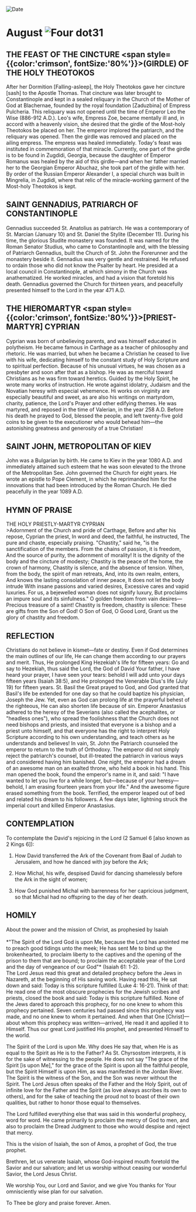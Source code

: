 
<RunningHead />
<Image src="/title-imprint.png" height={68} width={50} alt="Date" className="title-imprint"/>

# <div id="date">August <Image className="four-dot" src="/four-dot.png" height={15} width={15} alt="Four dot" />31</div>

## THE FEAST OF THE CINCTURE <span style={{color:'crimson', fontSize:'80%'}}>(GIRDLE)</span> OF THE HOLY THEOTOKOS

After her Dormition [Falling-asleep], the Holy Theotokos gave her cincture [sash] to the Apostle Thomas. That cincture was later brought to Constantinople and kept in a sealed reliquary in the Church of the Mother of God at Blachernae, founded by the royal foundation [Zaduzbina] of Empress Pulcheria. This reliquary was not opened until the time of Emperor Leo the Wise (886-912 A.D.). Leo's wife, Empress Zoe, became mentally ill and, in accord with a heavenly vision, she desired that the girdle of the Most-holy Theotokos be placed on her. The emperor implored the patriarch, and the reliquary was opened. Then the girdle was removed and placed on the ailing empress. The empress was healed immediately. Today's feast was instituted in commemoration of that miracle. Currently, one part of the girdle is to be found in Zugdidi, Georgia, because the daughter of Emperor Romanus was healed by the aid of this girdle—and when her father married her to the Georgian Emperor Abuchaz, she took part of the girdle with her. By order of the Russian Emperor Alexander I, a special church was built in Mingrelia, in Zugdidi, where that relic of the miracle-working garment of the Most-holy Theotokos is kept.

## SAINT GENNADIUS, PATRIARCH OF CONSTANTINOPLE

Gennadius succeeded St. Anatolius as patriarch. He was a contemporary of St. Marcian (January 10) and St. Daniel the Stylite (December 11). During his time, the glorious Studite monastery was founded. It was named for the Roman Senator Studius, who came to Constantinople and, with the blessing of Patriarch Gennadius, built the Church of St. John the Forerunner and the monastery beside it. Gennadius was very gentle and restrained. He refused to ordain those who did not know the Psalter by heart. He presided at a local council in Constantinople, at which simony in the Church was anathematized. He worked miracles, and had a vision that foretold his death. Gennadius governed the Church for thirteen years, and peacefully presented himself to the Lord in the year 471 A.D.

## THE HIEROMARTYR <span style={{color:'crimson', fontSize:'80%'}}>[PRIEST-MARTYR]</span> CYPRIAN

Cyprian was born of unbelieving parents, and was himself educated in polytheism.  He became famous in Carthage as a teacher of philosophy and rhetoric. He was married, but when he became a Christian he ceased to live with his wife, dedicating himself to the constant study of Holy Scripture and to spiritual perfection. Because of his unusual virtues, he was chosen as a presbyter and soon after that as a bishop. He was as merciful toward Christians as he was firm toward heretics. Guided by the Holy Spirit, he wrote many works of instruction. He wrote against idolatry, Judaism and the Novatian heresy with especial vehemence. Hi works on virginity are especially beautiful and sweet, as are also his writings on martyrdom, charity, patience, the Lord's Prayer and other edifying themes. He was martyred, and reposed in the time of Valerian, in the year 258 A.D. Before his death he prayed to God, blessed the people, and left twenty-five gold coins to be given to the executioner who would behead him—the astonishing greatness and generosity of a true Christian!

## SAINT JOHN, METROPOLITAN OF KIEV

John was a Bulgarian by birth. He came to Kiev in the year 1080 A.D. and immediately attained such esteem that he was soon elevated to the throne of the Metropolitan See. John governed the Church for eight years. He wrote an epistle to Pope Clement, in which he reprimanded him for the innovations that had been introduced by the Roman Church. He died peacefully in the year 1089 A.D.


## HYMN OF PRAISE
<div style={{textAlign:'center', color:'crimson', fontWeight:'bold'}}>
THE HOLY PRIESTLY-MARTYR CYPRIAN
</div>
>Adornment of the Church and pride of Carthage,  
Before and after his repose, Cyprian the priest,  
In word and deed, the faithful, he instructed,  
The pure and chaste, especially praising.  
"Chastity," said he, "is the sanctification of the members.  
From the chains of passion, it is freedom,  
And the source of purity, the adornment of morality!  
It is the dignity of the body and the cincture of modesty;  
Chastity is the peace of the home, the crown of harmony,  
Chastity is silence, and the absence of tension.  
When, from the body, the spirit of man retreats,  
And, into its own realm, enters,  
And knows the lasting consolation of inner peace,  
It does not let the body intrude  
With insane passions and varied desires,  
Excessive cares and vapid luxuries.  
For us, a bejewelled woman does not signify luxury,  
But proclaims an impure soul and its sinfulness."  
O golden freedom from vain desires—  
Precious treasure of a saint!  
Chastity is freedom, chastity is silence:  
These are gifts from the Son of God!  
O Son of God, O Good Lord,  
Grant us the glory of chastity and freedom.  
 

## REFLECTION

Christians do not believe in kismet—fate or destiny. Even if God determines the main outlines of our life, He can change them according to our prayers and merit. Thus, He prolonged King Hezekiah's life for fifteen years: Go and say to Hezekiah, thus said the Lord, the God of David Your father, I have heard your prayer, I have seen your tears: behold I will add unto your days fifteen years (Isaiah 38:5), and He prolonged the Venerable Dius's life (July 19) for fifteen years. St. Basil the Great prayed to God, and God granted that Basil's life be extended for one day so that he could baptize his physician, Joseph the Jew. Yet, even as God can prolong life at the prayerful behest of the righteous, He can also shorten life because of sin. Emperor Anastasius adhered to the heresy of the Severians (also called the acephalites, or "headless ones"), who spread the foolishness that the Church does not need bishops and priests, and insisted that everyone is a bishop and a priest unto himself, and that everyone has the right to interpret Holy Scripture according to his own understanding, and teach others as he understands and believes! In vain, St. John the Patriarch counseled the emperor to return to the truth of Orthodoxy. The emperor did not simply reject the patriarch's counsel, but ill-treated the patriarch in various ways and considered having him banished. One night, the emperor had a dream of an awesome man on an exalted throne, who held a book in his hand. This man opened the book, found the emperor's name in it, and said: "I have wanted to let you live for a while longer, but—because of your heresy—behold, I am erasing fourteen years from your life." And the awesome figure erased something from the book. Terrified, the emperor leaped out of bed and related his dream to his followers. A few days later, lightning struck the imperial court and killed Emperor Anastasius.


## CONTEMPLATION

To contemplate the David's rejoicing in the Lord (2 Samuel 6 [also known as 2 Kings 6]):

1. How David transferred the Ark of the Covenant from Baal of Judah to Jerusalem, and how he danced with joy before the Ark;

2. How Michal, his wife, despised David for dancing shamelessly before the Ark in the sight of women;

3. How God punished Michal with barrenness for her capricious judgment, so that Michal had no offspring to the day of her death.


## HOMILY
<div style={{textAlign:'center', color:'crimson', fontWeight:'bold'}}>
About the power and the mission of Christ, as prophesied by Isaiah
</div>
<br />
<div style={{textAlign:'right'}}>
*"The Spirit of the Lord God is upon Me, because the Lord has anointed me to preach good tidings unto the meek; He has sent Me to bind up the brokenhearted, to proclaim liberty to the captives and the opening of the prison to them that are bound; to proclaim the acceptable year of the Lord and the day of vengeance of our God"* (Isaiah 61: 1-2).
</div>
The Lord Jesus read this great and detailed prophecy before the Jews in Nazareth, at the beginning of His saving work. Having read this, He sat down and said: Today is this scripture fulfilled (Luke 4: 16-21). Think of that: He read one of the most obscure prophecies for the Jewish scribes and priests, closed the book and said: Today is this scripture fulfilled. None of the Jews dared to approach this prophecy, for no one knew to whom this prophecy pertained. Seven centuries had passed since this prophecy was made, and no one knew to whom it pertained. And when that One [Christ]—about whom this prophecy was written—arrived, He read it and applied it to Himself. Thus our great Lord justified His prophet, and presented Himself to the world.

The Spirit of the Lord is upon Me. Why does He say that, when He is as equal to the Spirit as He is to the Father? As St. Chyrsostom interprets, it is for the sake of witnessing to the people. He does not say "The grace of the Spirit [is upon Me]," for the grace of the Spirit is upon all the faithful people, but the Spirit Himself is upon Him, as was manifested in the Jordan River. The Spirit is the witness of the Son, and the Son was never without the Spirit. The Lord Jesus often speaks of the Father and the Holy Spirit, out of infinite love for the Father and the Spirit (as love always ascribes its own to others), and for the sake of teaching the proud not to boast of their own qualities, but rather to honor those equal to themselves.

The Lord fulfilled everything else that was said in this wonderful prophecy, word for word. He came primarily to proclaim the mercy of God to men, and also to proclaim the Dread Judgment to those who would despise and reject that mercy.

This is the vision of Isaiah, the son of Amos, a prophet of God, the true prophet.

Brethren, let us venerate Isaiah, whose God-inspired mouth foretold the Savior and our salvation; and let us worship without ceasing our wonderful Savior, the Lord Jesus Christ.

We worship You, our Lord and Savior, and we give You thanks for Your omnisciently wise plan for our salvation.

To Thee be glory and praise forever. Amen.

